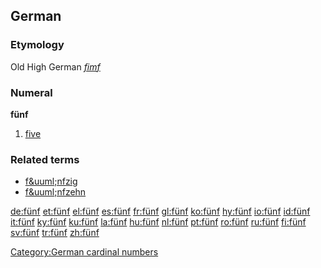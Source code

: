 ==German==
===Etymology===
Old High German ''[[fimf]]''
===Numeral===
'''fünf'''

# [[five]]

===Related terms===
*[[f&uuml;nfzig]]
*[[f&uuml;nfzehn]]

[[Category:German cardinal numbers]]

[[de:fünf]]
[[et:fünf]]
[[el:fünf]]
[[es:fünf]]
[[fr:fünf]]
[[gl:fünf]]
[[ko:fünf]]
[[hy:fünf]]
[[io:fünf]]
[[id:fünf]]
[[it:fünf]]
[[ky:fünf]]
[[ku:fünf]]
[[la:fünf]]
[[hu:fünf]]
[[nl:fünf]]
[[pt:fünf]]
[[ro:fünf]]
[[ru:fünf]]
[[fi:fünf]]
[[sv:fünf]]
[[tr:fünf]]
[[zh:fünf]]